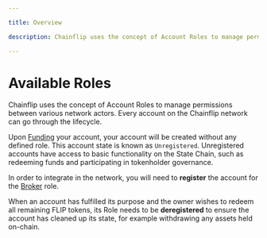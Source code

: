 ```yaml
---

title: Overview

description: Chainflip uses the concept of Account Roles to manage permissions between various network actors. 

---
```


# Available Roles

Chainflip uses the concept of Account Roles to manage permissions between various network actors. Every account on the Chainflip network can go through the lifecycle.

Upon [Funding](funding.mdx) your account, your account will be created without any defined role. This account state is known as `Unregistered`. Unregistered accounts have access to basic functionality on the State Chain, such as redeeming funds and participating in tokenholder governance.

In order to integrate in the network, you will need to **register** the account for the [Broker](broker.mdx) role.

When an account has fulfilled its purpose and the owner wishes to redeem all remaining FLIP tokens, its Role needs to be **deregistered** to ensure the account has cleaned up its state, for example withdrawing any assets held on-chain.

